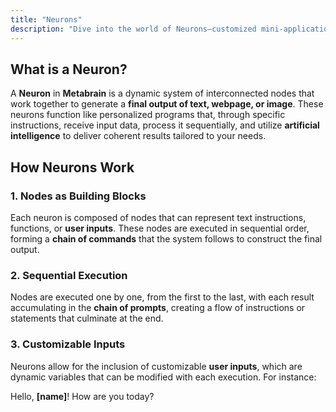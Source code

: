 ```yaml
---
title: "Neurons"
description: "Dive into the world of Neurons—customized mini-applications designed to automate tasks effortlessly. Learn how these digital allies can transform your daily workflows."
---
```


## What is a Neuron?

A **Neuron** in **Metabrain** is a dynamic system of interconnected nodes that work together to generate a **final output of text, webpage, or image**. These neurons function like personalized programs that, through specific instructions, receive input data, process it sequentially, and utilize **artificial intelligence** to deliver coherent results tailored to your needs.

## How Neurons Work

### 1. Nodes as Building Blocks

Each neuron is composed of nodes that can represent text instructions, functions, or **user inputs**. These nodes are executed in sequential order, forming a **chain of commands** that the system follows to construct the final output.

### 2. Sequential Execution

Nodes are executed one by one, from the first to the last, with each result accumulating in the **chain of prompts**, creating a flow of instructions or statements that culminate at the end.

### 3. Customizable Inputs

Neurons allow for the inclusion of customizable **user inputs**, which are dynamic variables that can be modified with each execution. For instance:

<Note>Hello, **\[name]**! How are you today?</Note>